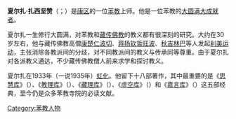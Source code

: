 {{unreferenced|time=2015-05-21T16:15:37+00:00}}
'''夏尔扎·扎西坚赞'''（{{Bo|z=ཤར་རྫ་བཀྲ་ཤིས་རྒྱལ་མཚན|w=shar rdza bkra shis rgyal mtshan}}；{{bd|1859年||1933年||catIdx=S}}）是[[康区|康区]]的一位[[苯教|苯教]]上师。他是一位苯教的[[大圆满|大圆满]][[大成就者|大成就者]]。

夏尔扎一生修行大圆满，对苯教和[[藏传佛教|藏传佛教]]的教义都有很深刻的研究。大约在30岁左右，他与藏传佛教高僧[[蒋贡康楚|康楚仁波切]]、[[蒋扬钦哲旺波|蒋扬钦哲旺波]]、[[秋吉林巴|秋吉林巴]]等人发起[[利美运动|利美运动]]，主张消除各教派间的分歧，对不同教派间的教义与传承同等尊重。由于夏尔扎对各派教义通达，不少藏传佛教僧人前来求学和探讨教义。

夏尔扎在1933年（一说1935年）[[虹光身|虹化]]。他留下十八部著作，其中最重要的是《[[思慧库|思慧库]]》（{{藏|དབྱིངས་རིག་མཛོད།}}）、《[[教理库|教理库]]》（{{藏|ལུང་རིགས་མཛོད།}}）、《[[藏理库|藏理库]]》（{{藏|སྡེ་སྣོད་མཛོད།}}）、《[[虚空库|虚空库]]》（{{藏|ནམ་མཁའ་མཛོད།}}）和《[[西藏本教源流|嘉言库]]》（{{藏|ལེགས་བཤད་མཛོད།}}）这五部经典，至今仍是众多苯教寺院的必读文献。

[[Category:苯教人物|Category:苯教人物]]